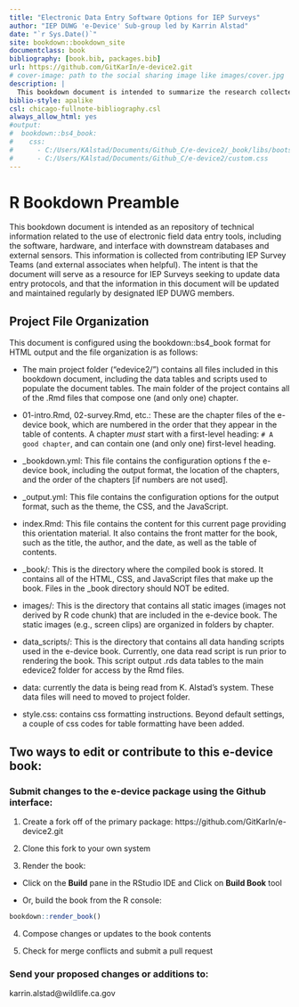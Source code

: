 ```yaml
--- 
title: "Electronic Data Entry Software Options for IEP Surveys"
author: "IEP DUWG 'e-Device' Sub-group led by Karrin Alstad"
date: "`r Sys.Date()`"
site: bookdown::bookdown_site
documentclass: book
bibliography: [book.bib, packages.bib]
url: https://github.com/GitKarIn/e-device2.git
# cover-image: path to the social sharing image like images/cover.jpg
description: |
  This bookdown document is intended to summarize the research collected by IEP DUWG members regarding the use of electronic data entry tools in IEP Surveys. The HTML output format for this example is bookdown::bs4_book which is set in the _output.yml file.
biblio-style: apalike
csl: chicago-fullnote-bibliography.csl
always_allow_html: yes
#output:
#  bookdown::bs4_book:
#    css:
#      - C:/Users/KAlstad/Documents/Github_C/e-device2/_book/libs/bootstrap-4.6.0/bootstrap.min.css
#      - C:/Users/KAlstad/Documents/Github_C/e-device2/custom.css
---
```



#  R Bookdown Preamble {-}

This bookdown document is intended as an repository of technical information related to the use of electronic field data entry tools, including the software, hardware, and interface with downstream databases and external sensors.  This information is collected from contributing IEP Survey Teams (and external associates when helpful). The intent is that the document will serve as a resource for IEP Surveys seeking to update data entry protocols, and that the information in this document will be updated and maintained regularly by designated IEP DUWG members. 

## Project File Organization


This document is configured using the bookdown::bs4_book format for HTML output and the file organization is as follows:

  * The main project folder ("edevice2/") contains all files included in this bookdown document, including the data tables and scripts used to populate the document tables. The main folder of the project contains all of the .Rmd files that compose one (and only one) chapter. 
 
  * 01-intro.Rmd, 02-survey.Rmd, etc.: These are the chapter files of the e-device book, which are numbered in the order that they appear in the table of contents.  A chapter *must* start with a first-level heading: `# A good chapter`, and can contain one (and only one) first-level heading.

  * _bookdown.yml: This file contains the configuration options f the e-device book, including the output format, the location of the chapters, and the order of the chapters [if numbers are not used].
  
  * _output.yml: This file contains the configuration options for the output format, such as the theme, the CSS, and the JavaScript.
  
  * index.Rmd: This file contains the content for this current page providing this orientation material. It also contains the front matter for the book, such as the title, the author, and the date, as well as the table of contents.  
  
  * _book/: This is the directory where the compiled book is stored. It contains all of the HTML, CSS, and JavaScript files that make up the book.  Files in the _book directory should NOT be edited.
  
  * images/: This is the directory that contains all static images (images not derived by R code chunk) that are included in the e-device book.  The static images (e.g., screen clips) are organized in folders by chapter.
  
  * data_scripts/: This is the directory that contains all data handing scripts used in the e-device book.  Currently, one data read script is run prior to rendering the book. This script output .rds data tables to the main edevice2 folder for access by the Rmd files.
  
  * data: currently the data is being read from K. Alstad's system.  These data files will need to moved to project folder.
  
  * style.css: contains css formatting instructions.  Beyond default settings, a couple of css codes for table formatting have been added.
  




## Two ways to edit or contribute to this e-device book:


### Submit changes to the e-device package using the Github interface:

1. Create a fork off of the primary package: https://github.com/GitKarIn/e-device2.git

2. Clone this fork to your own system

3. Render the book:

-  Click on the **Build** pane in the RStudio IDE and Click on **Build Book** tool

-  Or, build the book from the R console:
```r
bookdown::render_book()
```

4. Compose changes or updates to the book contents

5. Check for merge conflicts and submit a pull request



### Send your proposed changes or additions to:

karrin.alstad@wildlife.ca.gov







